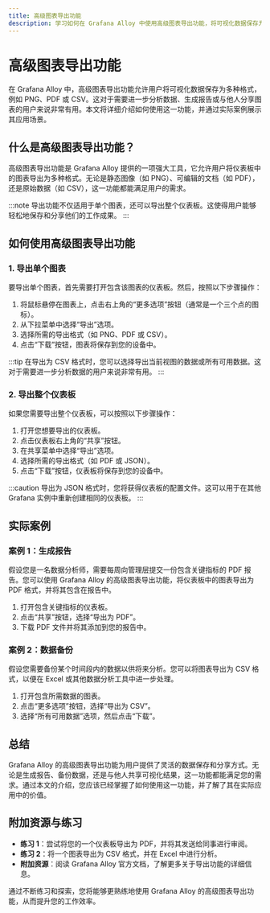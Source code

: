 ```yaml
---
title: 高级图表导出功能
description: 学习如何在 Grafana Alloy 中使用高级图表导出功能，将可视化数据保存为多种格式，以便进一步分析或分享。
---
```


# 高级图表导出功能

在 Grafana Alloy 中，高级图表导出功能允许用户将可视化数据保存为多种格式，例如 PNG、PDF 或 CSV。这对于需要进一步分析数据、生成报告或与他人分享图表的用户来说非常有用。本文将详细介绍如何使用这一功能，并通过实际案例展示其应用场景。

## 什么是高级图表导出功能？

高级图表导出功能是 Grafana Alloy 提供的一项强大工具，它允许用户将仪表板中的图表导出为多种格式。无论是静态图像（如 PNG）、可编辑的文档（如 PDF），还是原始数据（如 CSV），这一功能都能满足用户的需求。

:::note
导出功能不仅适用于单个图表，还可以导出整个仪表板。这使得用户能够轻松地保存和分享他们的工作成果。
:::

## 如何使用高级图表导出功能

### 1. 导出单个图表

要导出单个图表，首先需要打开包含该图表的仪表板。然后，按照以下步骤操作：

1. 将鼠标悬停在图表上，点击右上角的“更多选项”按钮（通常是一个三个点的图标）。
2. 从下拉菜单中选择“导出”选项。
3. 选择所需的导出格式（如 PNG、PDF 或 CSV）。
4. 点击“下载”按钮，图表将保存到您的设备中。

:::tip
在导出为 CSV 格式时，您可以选择导出当前视图的数据或所有可用数据。这对于需要进一步分析数据的用户来说非常有用。
:::

### 2. 导出整个仪表板

如果您需要导出整个仪表板，可以按照以下步骤操作：

1. 打开您想要导出的仪表板。
2. 点击仪表板右上角的“共享”按钮。
3. 在共享菜单中选择“导出”选项。
4. 选择所需的导出格式（如 PDF 或 JSON）。
5. 点击“下载”按钮，仪表板将保存到您的设备中。

:::caution
导出为 JSON 格式时，您将获得仪表板的配置文件。这可以用于在其他 Grafana 实例中重新创建相同的仪表板。
:::

## 实际案例

### 案例 1：生成报告

假设您是一名数据分析师，需要每周向管理层提交一份包含关键指标的 PDF 报告。您可以使用 Grafana Alloy 的高级图表导出功能，将仪表板中的图表导出为 PDF 格式，并将其包含在报告中。

1. 打开包含关键指标的仪表板。
2. 点击“共享”按钮，选择“导出为 PDF”。
3. 下载 PDF 文件并将其添加到您的报告中。

### 案例 2：数据备份

假设您需要备份某个时间段内的数据以供将来分析。您可以将图表导出为 CSV 格式，以便在 Excel 或其他数据分析工具中进一步处理。

1. 打开包含所需数据的图表。
2. 点击“更多选项”按钮，选择“导出为 CSV”。
3. 选择“所有可用数据”选项，然后点击“下载”。

## 总结

Grafana Alloy 的高级图表导出功能为用户提供了灵活的数据保存和分享方式。无论是生成报告、备份数据，还是与他人共享可视化结果，这一功能都能满足您的需求。通过本文的介绍，您应该已经掌握了如何使用这一功能，并了解了其在实际应用中的价值。

## 附加资源与练习

- **练习 1**：尝试将您的一个仪表板导出为 PDF，并将其发送给同事进行审阅。
- **练习 2**：将一个图表导出为 CSV 格式，并在 Excel 中进行分析。
- **附加资源**：阅读 Grafana Alloy 官方文档，了解更多关于导出功能的详细信息。

通过不断练习和探索，您将能够更熟练地使用 Grafana Alloy 的高级图表导出功能，从而提升您的工作效率。